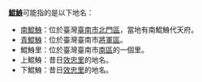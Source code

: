 '''[[鯤鯓|鯤鯓]]'''可能指的是以下地名：
*[[南鯤鯓|南鯤鯓]]：位於臺灣[[臺南市|臺南市]][[北門區|北門區]]，當地有南鯤鯓代天府。
*[[青鯤鯓|青鯤鯓]]：位於臺灣臺南市[[將軍區|將軍區]]。
*鯤鯓里：位於臺灣臺南市[[南區_(臺南市)|南區]]的一個里。
*上鯤鯓：昔日[[效忠里|效忠里]]的地名。
*下鯤鯓：昔日[[效忠里|效忠里]]的地名。

{{消歧義|cat=二字消歧義}}